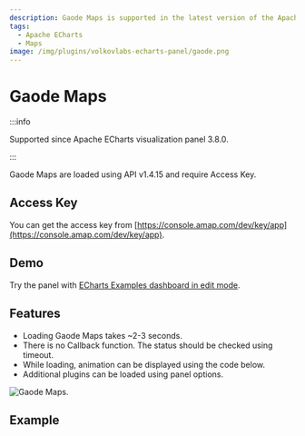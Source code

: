 ```yaml
---
description: Gaode Maps is supported in the latest version of the Apache ECharts Panel.
tags:
  - Apache ECharts
  - Maps
image: /img/plugins/volkovlabs-echarts-panel/gaode.png
---
```



# Gaode Maps

:::info

Supported since Apache ECharts visualization panel 3.8.0.

:::

Gaode Maps are loaded using API v1.4.15 and require Access Key.

## Access Key

You can get the access key from [https://console.amap.com/dev/key/app](https://console.amap.com/dev/key/app).

## Demo

Try the panel with [ECharts Examples dashboard in edit mode](https://echarts.volkovlabs.io/d/X1mkMIFVz/geo-map?orgId=1&editPanel=17).

## Features

- Loading Gaode Maps takes ~2-3 seconds.
- There is no Callback function. The status should be checked using timeout.
- While loading, animation can be displayed using the code below.
- Additional plugins can be loaded using panel options.

<Image
  title="Gaode Maps."
  src="/img/plugins/volkovlabs-echarts-panel/gaode.png"
/>

## Example

<Code
  url="https://github.com/VolkovLabs/volkovlabs.io/blob/main/docs/volkovlabs-echarts-panel/maps/gaode.js"
  language="js"
/>
